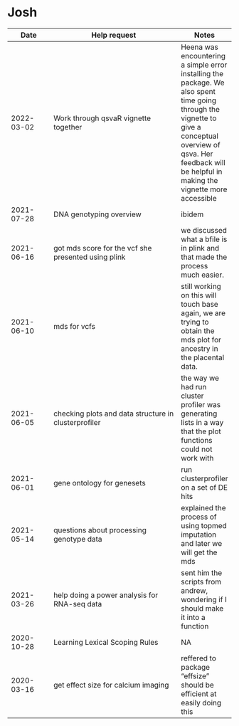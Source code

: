 # Josh

| Date | Help request | Notes |
| ---- | ------------ | ----- |
| 2022-03-02 | Work through qsvaR vignette together | Heena was encountering a simple error installing the package. We also spent time going through the vignette to give a conceptual overview of qsva. Her feedback will be helpful in making the vignette more accessible |
| 2021-07-28 | DNA genotyping overview | ibidem |
| 2021-06-16 | got mds score for the vcf she presented using plink | we discussed what a bfile is in plink and that made the process much easier. |
| 2021-06-10 | mds for vcfs | still working on this will touch base again, we are trying to obtain the mds plot for ancestry in the placental data. |
| 2021-06-05 | checking plots and data structure in clusterprofiler | the way we had run cluster profiler was generating lists in a way that the plot functions could not work with |
| 2021-06-01 | gene ontology for genesets | run clusterprofiler on a set of DE hits |
| 2021-05-14 | questions about processing genotype data | explained the process of using topmed imputation and later we will get the mds |
| 2021-03-26 | help doing a power analysis for RNA-seq data | sent him the scripts from andrew, wondering if I should make it into a function |
| 2020-10-28 | Learning Lexical Scoping Rules | NA |
| 2020-03-16 | get effect size for calcium imaging | reffered to package "effsize" should be efficient at easily doing this |

